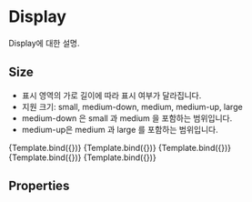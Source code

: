 

<Meta
  title="Layout/Display"
  component={Display}
/>


# Display

Display에 대한 설명.

## Size

- 표시 영역의 가로 길이에 따라 표시 여부가 달라집니다.
- 지원 크기: small, medium-down, medium, medium-up, large
- medium-down 은 small 과 medium 을 포함하는 범위입니다.
- medium-up은 medium 과 large 를 포함하는 범위입니다.

<Canvas isColumn>
  <Story
    name="Size Small"
    args={{
      size: 'small',
      children: 'Small (Mobile)'
    }}>
    {Template.bind({})}
  </Story>
  <Story
    name="Size Medium Down"
    args={{
      size: 'medium-down',
      children: 'Medium Down (Mobile or Tablet)'
    }}>
    {Template.bind({})}
  </Story>
  <Story
    name="Size Medium"
    args={{
      size: 'medium',
      children: 'Medium (Tablet)'
    }}>
    {Template.bind({})}
  </Story>
  <Story
    name="Size Medium Up"
    args={{
      size: 'medium-up',
      children: 'Medium Up (Tablet or Desktop)'
    }}>
    {Template.bind({})}
  </Story>
  <Story
    name="Size Large"
    args={{
      size: 'large',
      children: 'Large (Desktop)'
    }}>
    {Template.bind({})}
  </Story>
</Canvas>

## Properties

<ArgsTable />